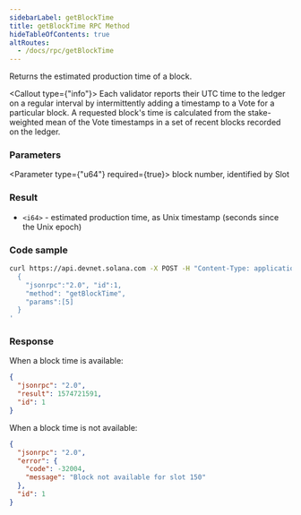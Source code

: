 ```yaml
---
sidebarLabel: getBlockTime
title: getBlockTime RPC Method
hideTableOfContents: true
altRoutes:
  - /docs/rpc/getBlockTime
---
```


Returns the estimated production time of a block.

<Callout type={"info"}>
  Each validator reports their UTC time to the ledger on a regular interval by
  intermittently adding a timestamp to a Vote for a particular block. A
  requested block's time is calculated from the stake-weighted mean of the Vote
  timestamps in a set of recent blocks recorded on the ledger.
</Callout>

<DocSideBySide>

<DocLeftSide>

### Parameters

<Parameter type={"u64"} required={true}>
  block number, identified by Slot
</Parameter>

### Result

- `<i64>` - estimated production time, as Unix timestamp (seconds since the Unix
  epoch)

</DocLeftSide>

<DocRightSide>

### Code sample

```bash
curl https://api.devnet.solana.com -X POST -H "Content-Type: application/json" -d '
  {
    "jsonrpc":"2.0", "id":1,
    "method": "getBlockTime",
    "params":[5]
  }
'
```

### Response

When a block time is available:

```json
{
  "jsonrpc": "2.0",
  "result": 1574721591,
  "id": 1
}
```

When a block time is not available:

```json
{
  "jsonrpc": "2.0",
  "error": {
    "code": -32004,
    "message": "Block not available for slot 150"
  },
  "id": 1
}
```

</DocRightSide>
</DocSideBySide>
